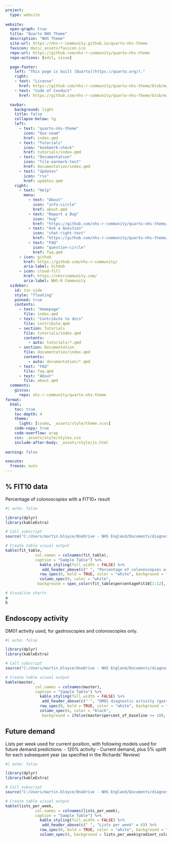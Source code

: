 ---
project:
  type: website
    
website:
  open-graph: true
  title: "Quarto NHS Theme"
  description: "NHS Theme"
  site-url: https://nhs-r-community.github.io/quarto-nhs-theme
  favicon: docs/_assets/favicon.ico
  repo-url: https://github.com/nhs-r-community/quarto-nhs-theme
  repo-actions: [edit, issue]

  page-footer:
    left: "This page is built [Quarto](https://quarto.org/)."
    right:
    - text: "License"
      href: https://github.com/nhs-r-community/quarto-nhs-theme/blob/main/LICENCE
    - text: "Code of Conduct"
      href: https://github.com/nhs-r-community/quarto-nhs-theme/blob/main/CODE_OF_CONDUCT.md

  navbar:
    background: light
    title: false
    collapse-below: lg
    left:
      - text: "quarto-nhs-theme"
        icon: "box-seam"
        href: index.qmd
      - text: "Tutorials"
        icon: "bookmark-check"
        href: tutorials/index.qmd
      - text: "Documentation"
        icon: "file-earmark-text"
        href: documentation/index.qmd
      - text: "Updates"
        icon: "rss"
        href: updates.qmd
    right:
      - text: "Help"
        menu:
          - text: "About"
            icon: "info-circle"
            href: about.qmd
          - text: "Report a Bug"
            icon: "bug"
            href: "https://github.com/nhs-r-community/quarto-nhs-theme/issues"
          - text: "Ask a Question"
            icon: "chat-right-text"
            href: "https://github.com/nhs-r-community/quarto-nhs-theme/discussions"
          - text: "FAQ"
            icon: "question-circle"
            href: faq.qmd
      - icon: github
        href: https://github.com/nhs-r-community/
        aria-label: GitHub
      - icon: cloud-fill
        href: https://nhsrcommunity.com/
        aria-label: NHS-R Community
  sidebar:
    id: toc-side
    style: "floating"
    pinned: true
    contents:
      - text: "Homepage" 
        file: index.qmd
      - text: "Contribute to docs"
        file: contribute.qmd
      - section: Tutorials
        file: tutorials/index.qmd
        contents: 
          - auto: tutorials/*.qmd
      - section: Documentation
        file: documentation/index.qmd
        contents: 
          - auto: documentation/*.qmd
      - text: "FAQ"
        file: faq.qmd
      - text: "About"
        file: about.qmd
  comments:
    giscus:
      repo: nhs-r-community/quarto-nhs-theme
format:
  html:
    toc: true
    toc-depth: 4
    theme:
      light: [cosmo, _assets/style/theme.scss]
    code-copy: true
    code-overflow: wrap
    css: _assets/style/styles.css
    include-after-body: _assets/style/js.html
    
warning: false

execute:
  freeze: auto
---

## % FIT10 data

Percentage of colonoscopies with a FIT10+ result

```{r}
#| echo: false

library(dplyr)
library(kableExtra)

# Call subscript
source("C:/Users/martin.bloyce/OneDrive - NHS England/Documents/diagnostics_endoscopy/endoscopy_fit.R")

# Create table visual output
kable(fit_table,
             col.names = colnames(fit_table),
             caption = "Sample Table") %>%
               kable_styling(full_width = FALSE) %>%
                add_header_above(c(" ", "Percentage of colonoscopies with a FIT10+ result" = 8)) %>%
               row_spec(0, bold = TRUE, color = "white", background = "gray") %>%
               column_spec(9, color = "white",
              background = spec_color(fit_table$percentageFit10[1:12], begin = 0.9, end = 0.4, option = 'H'))

# Visualise charts
a
b

```

## Endoscopy activity

DM01 activity used, for gastroscopies and colonoscopies only.

```{r}
#| echo: false

library(dplyr)
library(kableExtra)

# Call subscript
source("C:/Users/martin.bloyce/OneDrive - NHS England/Documents/diagnostics_endoscopy/endoscopy_activity.R")

# Create table visual output
kable(master,
             col.names = colnames(master),
             caption = "Sample Table") %>%
               kable_styling(full_width = FALSE) %>%
                add_header_above(c(" ", "DM01 diagnostic activity (gastroscopies and colonoscopies only)" = 3)) %>%
               row_spec(0, bold = TRUE, color = "white", background = "gray") %>%
               column_spec(4, color = "black",
                background = ifelse(master$percent_of_baseline >= 100, "green", ifelse(master$percent_of_baseline > 90, "yellow", "red")))


```

## Future demand

Lists per week used for current position, with following models used for future demand predictions: - 120% activity - Current demand, plus 5% uplift for each subsequent year (as specified in the Richards' Review)

```{r}
#| echo: false

library(dplyr)
library(kableExtra)

# Call subscript
source("C:/Users/martin.bloyce/OneDrive - NHS England/Documents/diagnostics_endoscopy/future_demand_modelling.R")

# Create table visual output
kable(lists_per_week,
             col.names = colnames(lists_per_week),
             caption = "Sample Table") %>%
               kable_styling(full_width = FALSE) %>%
                add_header_above(c(" ", "Lists per week" = 6)) %>%
               row_spec(0, bold = TRUE, color = "white", background = "gray") %>%
               column_spec(4, background = lists_per_week$gradient_colour)

```
